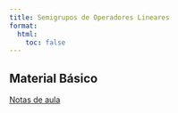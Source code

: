 ```yaml
---
title: Semigrupos de Operadores Lineares
format:
  html:
    toc: false
---
```


\begin{equation*}
\begin{cases}
x'(t)={\color{red}A}x+{\color{black}f},& t\in [0,+\infty)\\
x(0)=x_0
\end{cases}
\end{equation*}
\begin{equation*}
x(t)=e^{t\color{red}A}x_0+\int_0^t e^{(t-s){\color{red}A}f(s)}ds
\end{equation*}

## Material Básico

[Notas de aula](https://reginaldodr.github.io/notas-semigrupos-git/notas-semigrupo.pdf)

